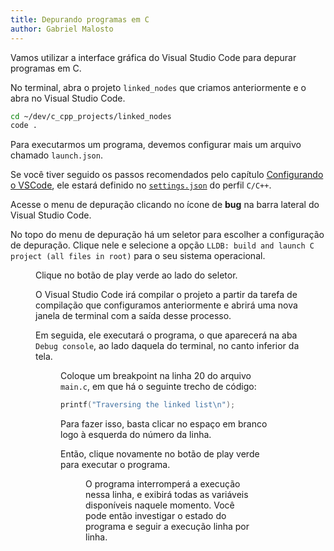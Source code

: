 ```yaml
---
title: Depurando programas em C
author: Gabriel Malosto
---
```




Vamos utilizar a interface gráfica do Visual Studio Code para depurar programas em C.

No terminal, abra o projeto `linked_nodes` que criamos anteriormente e o abra no Visual Studio Code.

```bash
cd ~/dev/c_cpp_projects/linked_nodes
code .
```

Para executarmos um programa, devemos configurar mais um arquivo chamado `launch.json`.

Se você tiver seguido os passos recomendados pelo capítulo [Configurando o VSCode](../compiler/vscode), ele estará definido no [`settings.json`](https://github.com/gabdumal/book_andesito/tree/main/public/settings/vscode/c_cpp/c_cpp_profile/settings.json) do perfil `C/C++`.

Acesse o menu de depuração clicando no ícone de **bug** na barra lateral do Visual Studio Code.

No topo do menu de depuração há um seletor para escolher a configuração de depuração.
Clique nele e selecione a opção `LLDB: build and launch C project (all files in root)` para o seu sistema operacional.

<Figure
  caption="Selecionando a configuração de depuração no Visual Studio Code."
  images={[
    {
      src: selectLauncher,
      alt: `Menu de seleção da configuração de depuração do Visual Studio Code, em que se vê a opção "LLDB: build and launch C project (all files in root) (Linux)" selecionada.`,
    },
  ]}
/>

Clique no botão de play verde ao lado do seletor.

O Visual Studio Code irá compilar o projeto a partir da tarefa de compilação que configuramos anteriormente e abrirá uma nova janela de terminal com a saída desse processo.

Em seguida, ele executará o programa, o que aparecerá na aba `Debug console`, ao lado daquela do terminal, no canto inferior da tela.

<Figure
  caption="Saída da compilação e execução do programa no Visual Studio Code."
  images={[
    {
      src: launchOutput,
      alt: "Visual Studio Code com a aba de console de depuração aberta. Nela, está a saída da execução do programa: 1 2 3 4 5 6 7 8 9 10.",
    },
  ]}
/>

Coloque um breakpoint na linha 20 do arquivo `main.c`, em que há o seguinte trecho de código:

```c
printf("Traversing the linked list\n");
```

Para fazer isso, basta clicar no espaço em branco logo à esquerda do número da linha.

Então, clique novamente no botão de play verde para executar o programa.

<Figure
  caption="Usando um breakpoint no Visual Studio Code."
  images={[
    {
      src: breakpoint,
      alt: `Visual Studio Code depurando o arquivo "main.c", tendo pausado no breakpoint na linha 20.`,
    },
  ]}
/>

O programa interromperá a execução nessa linha, e exibirá todas as variáveis disponíveis naquele momento.
Você pode então investigar o estado do programa e seguir a execução linha por linha.
